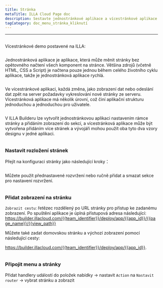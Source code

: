 ```yaml
---
title: Stránka
metaTitle: ILLA Cloud Page doc
description: Sestavte jednostránkové aplikace a vícestránkové aplikace na ILLA
tagCategory: doc_menu_stránka_kliknutí
---
```


* * *

## <Heading hidden>Stránka</Heading>

Vícestránkové demo postavené na ILLA: 

<img src='https://cdn.illacloud.com/official-website/img/docs/assemble/page1.gif' alt="" />

Jednostránková aplikace je aplikace, která může měnit stránky bez opětovného načtení všech komponent na stránce. Většina zdrojů (včetně HTML, CSS a Script) je načtena pouze jednou během celého životního cyklu aplikace, takže je jednostránková aplikace rychlá.

<img src='https://cdn.illacloud.com/official-website/img/docs/assemble/page2.png' alt="" />

Ve vícestránkové aplikaci, každá změna, jako zobrazení dat nebo odeslání dat zpět na server požadavky vykreslování nové stránky ze serveru. Vícestránková aplikace má několik úrovní, což činí aplikační strukturu jednoduchou a jednoduchou pro uživatele.

<img src='https://cdn.illacloud.com/official-website/img/docs/assemble/page3.png' alt="" />

V ILLA Builderu lze vytvořit jednostránkovou aplikaci nastavením rámce stránky a přidáním zobrazení do sekcí, a vícestránková aplikace může být vytvořena přidáním více stránek a vývojáři mohou použít oba tyto dva vzory designu v jedné aplikaci.

<img src='https://cdn.illacloud.com/official-website/img/docs/assemble/page4.png' alt="" />

### Nastavit rozložení stránek

Přejít na konfiguraci stránky jako následující kroky：

<img src='https://cdn.illacloud.com/official-website/img/docs/assemble/page5.png' alt="" />

Můžete použít přednastavené rozvržení nebo ručně přidat a smazat sekce pro nastavení rozvržení. 

<img src='https://cdn.illacloud.com/official-website/img/docs/assemble/page6.gif' alt="" />

### Přidat zobrazení na stránku

`Zobrazit cestu`: řetězec rozdělený po URL stránky pro přístup ke zadanému zobrazení. Po spuštění aplikace je úplná přístupová adresa následující: https://builder.illacloud.com/{{team_identifier}}/deploy/app/{{app_id}}/{{page_name}}/{{view_path}}

Můžete také zadat domovskou stránku a výchozí zobrazení pomocí následující cesty:

https://builder.illacloud.com/{{team_identifier}}/deploy/app/{{app_id}}. 

<img src='https://cdn.illacloud.com/official-website/img/docs/assemble/page7.png' alt="" />

### Připojit menu a stránky

Přidat handlery událostí do položek nabídky → nastavit `Action` na `Nastavit router` → vybrat stránku a zobrazit

<img src='https://cdn.illacloud.com/official-website/img/docs/assemble/page8.gif' alt="" />
